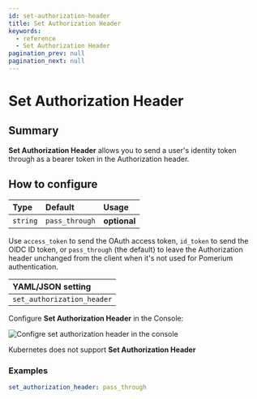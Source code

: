 ```yaml
---
id: set-authorization-header
title: Set Authorization Header
keywords:
  - reference
  - Set Authorization Header
pagination_prev: null
pagination_next: null
---
```



# Set Authorization Header

## Summary

**Set Authorization Header** allows you to send a user's identity token through as a bearer token in the Authorization header.

## How to configure

| **Type** | **Default**    | **Usage**    |
| :------- | :------------- | :----------- |
| `string` | `pass_through` | **optional** |

Use `access_token` to send the OAuth access token, `id_token` to send the OIDC ID token, or `pass_through` (the default) to leave the Authorization header unchanged from the client when it's not used for Pomerium authentication.

<Tabs>
<TabItem value="Core" label="Core">

| **YAML**/**JSON** setting  |
| :------------------------- |
| `set_authorization_header` |

</TabItem>
<TabItem value="Enterprise" label="Enterprise">

Configure **Set Authorization Header** in the Console:

![Configre set authorization header in the console](../img/routes/headers/set-authorization-header.gif)

</TabItem>
<TabItem value="Kubernetes" label="Kubernetes">

Kubernetes does not support **Set Authorization Header**

</TabItem>
</Tabs>

### Examples

```yaml
set_authorization_header: pass_through
```
